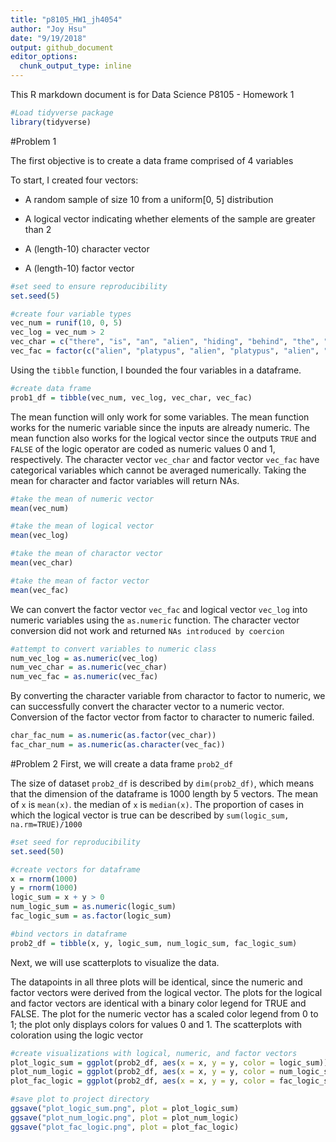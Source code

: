 ```yaml
---
title: "p8105_HW1_jh4054"
author: "Joy Hsu"
date: "9/19/2018"
output: github_document
editor_options: 
  chunk_output_type: inline
---
```


This R markdown document is for Data Science P8105 - Homework 1
```r
#Load tidyverse package
library(tidyverse)
```

#Problem 1

The first objective is to create a data frame comprised of 4 variables

To start, I created four vectors:

* A random sample of size 10 from a uniform[0, 5] distribution

* A logical vector indicating whether elements of the sample are greater than 2

* A (length-10) character vector

* A (length-10) factor vector
```r
#set seed to ensure reproducibility 
set.seed(5)

#create four variable types
vec_num = runif(10, 0, 5)
vec_log = vec_num > 2
vec_char = c("there", "is", "an", "alien", "hiding", "behind", "the", "black", "berry", "tree")
vec_fac = factor(c("alien", "platypus", "alien", "platypus", "alien", "platypus", "platypus", "platypus", "platypus", "platypus"))
```

Using the `tibble` function, I bounded the four variables in a dataframe. 
```r
#create data frame
prob1_df = tibble(vec_num, vec_log, vec_char, vec_fac)
```

The mean function will only work for some variables. The mean function works for the numeric variable since the inputs are already numeric. The mean function also works for the logical vector since the outputs `TRUE` and `FALSE` of the logic operator are coded as numeric values 0 and 1, respectively. The character vector `vec_char` and factor vector `vec_fac` have categorical variables which cannot be averaged numerically. Taking the mean for character and factor variables will return NAs.

```r
#take the mean of numeric vector
mean(vec_num)

#take the mean of logical vector
mean(vec_log)

#take the mean of charactor vector
mean(vec_char)

#take the mean of factor vector
mean(vec_fac)
```

We can convert the factor vector `vec_fac` and logical vector `vec_log` into numeric variables using the `as.numeric` function. The character vector conversion did not work and returned `NAs introduced by coercion`
```r
#attempt to convert variables to numeric class 
num_vec_log = as.numeric(vec_log)
num_vec_char = as.numeric(vec_char)
num_vec_fac = as.numeric(vec_fac)
```

By converting the character variable from charactor to factor to numeric, we can successfully convert the character vector to a numeric vector. Conversion of the factor vector from factor to character to numeric failed.    
```r
char_fac_num = as.numeric(as.factor(vec_char))
fac_char_num = as.numeric(as.character(vec_fac))
```

#Problem 2
First, we will create a data frame `prob2_df` 

The size of dataset `prob2_df` is described by `dim(prob2_df)`, which means that the dimension of the dataframe is 1000 length by 5 vectors.
The mean of `x` is `mean(x)`.
the median of `x` is `median(x)`.
The proportion of cases in which the logical vector is true can be described by `sum(logic_sum, na.rm=TRUE)/1000`
```r
#set seed for reproducibility
set.seed(50)

#create vectors for dataframe
x = rnorm(1000)
y = rnorm(1000)
logic_sum = x + y > 0
num_logic_sum = as.numeric(logic_sum)
fac_logic_sum = as.factor(logic_sum)

#bind vectors in dataframe
prob2_df = tibble(x, y, logic_sum, num_logic_sum, fac_logic_sum)
```

Next, we will use scatterplots to visualize the data. 

The datapoints in all three plots will be identical, since the numeric and factor vectors were derived from the logical vector. The plots for the logical and factor vectors are identical with a binary color legend for TRUE and FALSE. The plot for the numeric vector has a scaled color legend from 0 to 1; the plot only displays colors for values 0 and 1. 
The scatterplots with coloration using the logic vector 

```r
#create visualizations with logical, numeric, and factor vectors
plot_logic_sum = ggplot(prob2_df, aes(x = x, y = y, color = logic_sum)) + geom_point(size = 1)
plot_num_logic = ggplot(prob2_df, aes(x = x, y = y, color = num_logic_sum)) + geom_point(size = 1)
plot_fac_logic = ggplot(prob2_df, aes(x = x, y = y, color = fac_logic_sum)) + geom_point(size = 1)

#save plot to project directory 
ggsave("plot_logic_sum.png", plot = plot_logic_sum)
ggsave("plot_num_logic.png", plot = plot_num_logic)
ggsave("plot_fac_logic.png", plot = plot_fac_logic)
```


